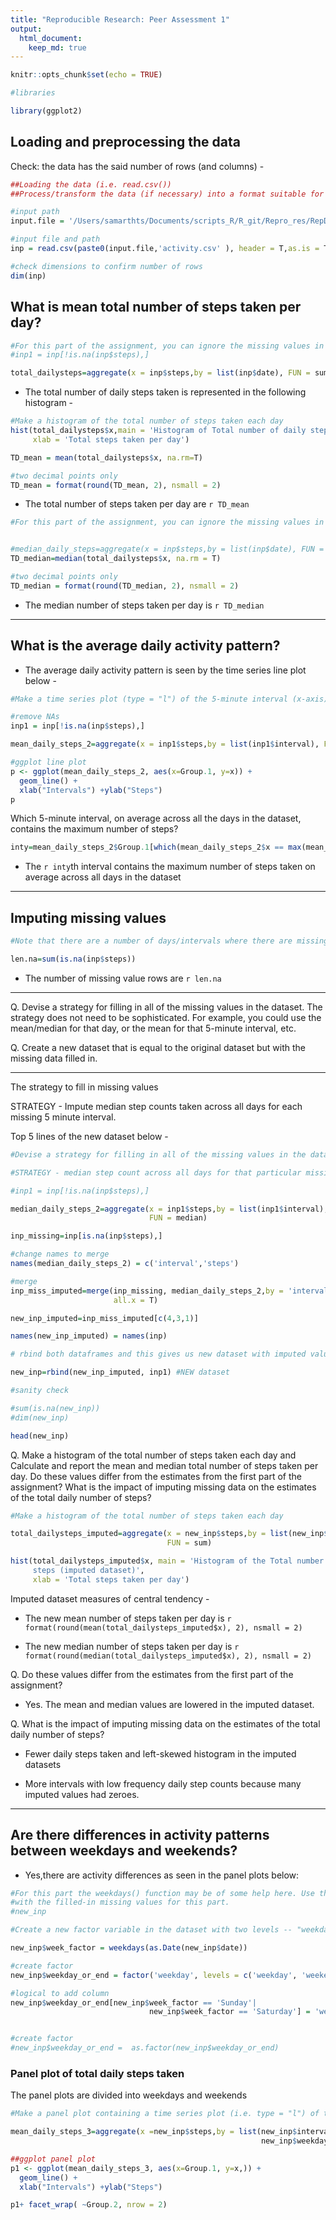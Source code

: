 ```yaml
---
title: "Reproducible Research: Peer Assessment 1"
output: 
  html_document:
    keep_md: true
---
```


```r
knitr::opts_chunk$set(echo = TRUE)

```

```r
#libraries

library(ggplot2)
```

## Loading and preprocessing the data

Check: the data has the said number of rows (and columns) - 

```r
##Loading the data (i.e. read.csv())
##Process/transform the data (if necessary) into a format suitable for your analysis

#input path
input.file = '/Users/samarthts/Documents/scripts_R/R_git/Repro_res/RepData_assignment_STS/RepData_PeerAssessment1/'

#input file and path 
inp = read.csv(paste0(input.file,'activity.csv' ), header = T,as.is = T)

#check dimensions to confirm number of rows
dim(inp)
```

## What is mean total number of steps taken per day?

```r
#For this part of the assignment, you can ignore the missing values in the dataset.
#inp1 = inp[!is.na(inp$steps),]

total_dailysteps=aggregate(x = inp$steps,by = list(inp$date), FUN = sum)
```

- The total number of daily steps taken is represented in the following histogram - 

```r
#Make a histogram of the total number of steps taken each day
hist(total_dailysteps$x,main = 'Histogram of Total number of daily steps', 
     xlab = 'Total steps taken per day')
```


```r
TD_mean = mean(total_dailysteps$x, na.rm=T)

#two decimal points only
TD_mean = format(round(TD_mean, 2), nsmall = 2)
```

- The total number of steps taken per day are `r TD_mean`

```r
#For this part of the assignment, you can ignore the missing values in the dataset.


#median_daily_steps=aggregate(x = inp$steps,by = list(inp$date), FUN = mean)
TD_median=median(total_dailysteps$x, na.rm = T)

#two decimal points only
TD_median = format(round(TD_median, 2), nsmall = 2)
```

- The median number of steps taken per day is `r TD_median` 

------

## What is the average daily activity pattern?

- The average daily activity pattern is seen by the time series line plot below -

```r
#Make a time series plot (type = "l") of the 5-minute interval (x-axis) and the average number of steps taken, averaged across all days (y-axis)

#remove NAs
inp1 = inp[!is.na(inp$steps),]

mean_daily_steps_2=aggregate(x = inp1$steps,by = list(inp1$interval), FUN = mean)

#ggplot line plot 
p <- ggplot(mean_daily_steps_2, aes(x=Group.1, y=x)) +
  geom_line() + 
  xlab("Intervals") +ylab("Steps")
p

```

Which 5-minute interval, on average across all the days in the dataset, contains the maximum number of steps?

```r
inty=mean_daily_steps_2$Group.1[which(mean_daily_steps_2$x == max(mean_daily_steps_2$x))]

```

- The `r inty`th interval contains the maximum number of steps taken on average across all days in the dataset  

-----------

## Imputing missing values

```r
#Note that there are a number of days/intervals where there are missing values (coded as NA). The presence of missing days may introduce bias into some calculations or summaries of the data. Calculate and report the total number of missing values in the dataset (i.e. the total number of rows with NAs). 

len.na=sum(is.na(inp$steps))

```

- The number of missing value rows are `r len.na`

-------

Q. Devise a strategy for filling in all of the missing values in the dataset. The strategy does not need to be sophisticated. For example, you could use the mean/median for that day, or the mean for that 5-minute interval, etc.

Q. Create a new dataset that is equal to the original dataset but with the missing data filled in.

-------

The strategy to fill in missing values 

STRATEGY - Impute median step counts taken across all days  for each missing 5 minute interval. 

Top 5 lines of the new dataset below -

```r
#Devise a strategy for filling in all of the missing values in the dataset. The strategy does not need to be sophisticated. For example, you could use the mean/median for that day, or the mean for that 5-minute interval, etc. Create a new dataset that is equal to the original dataset but with the missing data filled in.

#STRATEGY - median step count across all days for that particular missing 5 minute interval 

#inp1 = inp[!is.na(inp$steps),]

median_daily_steps_2=aggregate(x = inp1$steps,by = list(inp1$interval), 
                               FUN = median)

inp_missing=inp[is.na(inp$steps),]

#change names to merge
names(median_daily_steps_2) = c('interval','steps')

#merge 
inp_miss_imputed=merge(inp_missing, median_daily_steps_2,by = 'interval', 
                       all.x = T)

new_inp_imputed=inp_miss_imputed[c(4,3,1)]

names(new_inp_imputed) = names(inp)

# rbind both dataframes and this gives us new dataset with imputed values - 

new_inp=rbind(new_inp_imputed, inp1) #NEW dataset 

#sanity check

#sum(is.na(new_inp))
#dim(new_inp)

head(new_inp)
```

Q. Make a histogram of the total number of steps taken each day and Calculate 
and report the mean and median total number of steps taken per day. Do these 
values differ from the estimates from the first part of the assignment? What is 
the impact of imputing missing data on the estimates of the total daily number 
of steps?

```r
#Make a histogram of the total number of steps taken each day 

total_dailysteps_imputed=aggregate(x = new_inp$steps,by = list(new_inp$date), 
                                   FUN = sum)

hist(total_dailysteps_imputed$x, main = 'Histogram of the Total number of daily 
     steps (imputed dataset)', 
     xlab = 'Total steps taken per day')
```

Imputed dataset measures of central tendency - 

- The new mean number of steps taken per day is `r  format(round(mean(total_dailysteps_imputed$x), 2), nsmall = 2)` 

- The new median number of steps taken per day is `r  format(round(median(total_dailysteps_imputed$x), 2), nsmall = 2)` 

Q. Do these values differ from the estimates from the first part of 
the assignment? 

- Yes. The mean and median values are lowered in the imputed dataset.

Q. What is the impact of imputing missing data on the estimates of the total 
daily number of steps?

- Fewer daily steps taken and left-skewed histogram in the imputed datasets  

- More intervals with low frequency daily step counts because many imputed values had zeroes.

--------

## Are there differences in activity patterns between weekdays and weekends?

- Yes,there are activity differences as seen in the panel plots below:

```r
#For this part the weekdays() function may be of some help here. Use the dataset 
#with the filled-in missing values for this part.
#new_inp

#Create a new factor variable in the dataset with two levels -- "weekday" and "weekend" indicating whether a given date is a weekday or weekend day.

new_inp$week_factor = weekdays(as.Date(new_inp$date))

#create factor 
new_inp$weekday_or_end = factor('weekday', levels = c('weekday', 'weekend'))

#logical to add column
new_inp$weekday_or_end[new_inp$week_factor == 'Sunday'| 
                               new_inp$week_factor == 'Saturday'] = 'weekend'


#create factor 
#new_inp$weekday_or_end =  as.factor(new_inp$weekday_or_end)

```

### Panel plot of total daily steps taken

The panel plots are divided into weekdays and weekends 

```r

#Make a panel plot containing a time series plot (i.e. type = "l") of the 5-minute interval (x-axis) and the average number of steps taken, averaged across all weekday days or weekend days (y-axis). The plot should look something like the following, which was created using simulated data:

mean_daily_steps_3=aggregate(x =new_inp$steps,by = list(new_inp$interval,
                                                        new_inp$weekday_or_end),FUN = mean)

##ggplot panel plot
p1 <- ggplot(mean_daily_steps_3, aes(x=Group.1, y=x,)) +
  geom_line() + 
  xlab("Intervals") +ylab("Steps")

p1+ facet_wrap( ~Group.2, nrow = 2)

```
